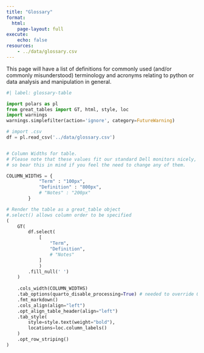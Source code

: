 ```yaml
---
title: "Glossary"
format:
  html:
    page-layout: full
execute:
    echo: false
resources:
    - ../data/glossary.csv
---
```


This page will have a list of definitions for commonly used (and/or commonly misunderstood) terminology and acronyms relating to python or data analysis and manipulation in general.

<!-- ::: column-screen-inset -->
```python
#| label: glossary-table

import polars as pl
from great_tables import GT, html, style, loc
import warnings
warnings.simplefilter(action='ignore', category=FutureWarning)

# import .csv
df = pl.read_csv('../data/glossary.csv')


# Column Widths for table.
# Please note that these values fit our standard Dell monitors nicely,
# so bear this in mind if you feel the need to change any of them.

COLUMN_WIDTHS = {
            "Term" : "100px",
            "Definition" : "800px",
            # "Notes" : "200px"
        }

# Render the table as a great_table object
#.select() allows column order to be specified
(
    GT(
        df.select(
            [
				"Term",
				"Definition",
				# "Notes"
            ]
            )
		.fill_null(' ')
    )
    
    .cols_width(COLUMN_WIDTHS)
    .tab_options(quarto_disable_processing=True) # needed to override Quarto's own table formatting
	.fmt_markdown()
    .cols_align(align="left")
    .opt_align_table_header(align="left")
    .tab_style(
        style=style.text(weight="bold"),
        locations=loc.column_labels()
    )
    .opt_row_striping()
)
```
<!-- ::: -->

